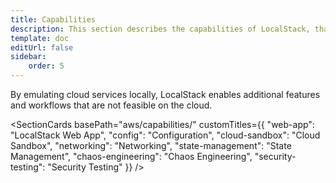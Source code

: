```yaml
---
title: Capabilities 
description: This section describes the capabilities of LocalStack, that go beyond the core cloud service emulation, and provide additional features and capabilities for LocalStack users.
template: doc
editUrl: false
sidebar:
    order: 5
---
```



By emulating cloud services locally, LocalStack enables additional features and workflows that are not feasible on the cloud.

<SectionCards 
  basePath="aws/capabilities/" 
  customTitles={{
    "web-app": "LocalStack Web App",
    "config": "Configuration", 
    "cloud-sandbox": "Cloud Sandbox",
    "networking": "Networking",
    "state-management": "State Management",
    "chaos-engineering": "Chaos Engineering",
    "security-testing": "Security Testing"
  }}
/>
